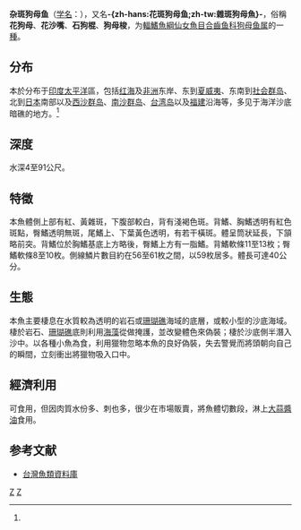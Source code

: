 {{noteTA
|T=zh-hans:杂斑狗母鱼; zh-tw:花斑狗母魚;
|1=zh-hans:杂斑狗母鱼; zh-tw:花斑狗母魚;
}}
{{Speciesbox 
| name = 杂斑狗母鱼
| taxon = Synodus variegatus
| status = NE
| image = HitosujiES.jpg
| authority = ([[貝爾納·熱爾曼·德·拉塞佩德|Lacépède]], 1803)<ref name='id5523'>{{cite web| url =http://www.bioinfo.cn/db05/BjdwSpecies.php?action=view&id=5523| title =花斑狗母鱼| work =中国动物物种编目数据库| publisher =中国科学院微生物研究所| author =中国科学院动物研究所| accessdate =2009-04-11| deadurl =yes| archiveurl =https://web.archive.org/web/20131203122335/http://www.bioinfo.cn/db05/BjdwSpecies.php?action=view| archivedate =2013-12-03}}</ref>
| synonyms = *''Salmo variegatus''<br /><small>Lacepède, 1803</small>
*''Saurus variegatus''<br /><small>Lacepède, 1803</small>
*''Synodus houlti''<br /><small>McCulloch, 1921</small>
*''Saurida rubrotaeniata''<br /><small>Liénard, 1891</small>
*''Synodus varius''<br /><small>Liénard, 1891</small>
*''Salmo varius''<br /><small>Liénard, 1891</small>
}}

'''杂斑狗母鱼'''（[[学名|学名]]：{{lang|la|''Synodus variegatus''}}），又名'''-{zh-hans:花斑狗母鱼;zh-tw:雜斑狗母魚}-'''，俗稱'''花狗母'''、'''花沙嘴'''、'''石狗棍'''、'''狗母梭'''，为[[輻鰭魚綱|輻鰭魚綱]][[仙女魚目|仙女魚目]][[合齒鱼科|合齒鱼科]][[狗母鱼属|狗母鱼属]]的一[[種|種]]。

==分布==
本於分布于[[印度|印度]][[太平洋|太平洋]]區，包括[[红海|红海]]及[[非洲|非洲]]东岸、东到[[夏威夷|夏威夷]]、东南到[[社会群岛|社会群岛]]、北到[[日本|日本]]南部以及[[西沙群岛|西沙群岛]]、[[南沙群岛|南沙群岛]]、[[台湾岛|台湾岛]]以及[[福建|福建]]沿海等，多见于海洋沙底暗礁的地方。<ref name='id5523'/>

==深度==
水深4至91公尺。

==特徵==
本魚體側上部有紅、黃雜斑，下腹部較白，背有淺褐色斑。背鰭、胸鰭透明有紅色斑點，臀鰭透明無斑，尾鰭上、下葉黃色透明，有若干橫斑。體呈筒狀延長，下頷略前突。背鰭位於胸鰭基底上方略後，臀鰭上方有一脂鰭。背鰭軟條11至13枚；臀鰭軟條8至10枚。側線鱗片數目約在56至61枚之間，以59枚居多。體長可達40公分。

==生態==
本魚主要棲息在水質較為透明的岩石或[[珊瑚礁|珊瑚礁]]海域的底層，或較小型的沙底海域。棲於岩石、[[珊瑚礁|珊瑚礁]]底則利用[[海藻|海藻]]從做掩護，並改變體色來偽裝；棲於沙底側半潛入沙中。以各種小魚為食，利用獵物忽略本魚的良好偽裝，失去警覺而將頭朝向自己的瞬間，立刻衝出將獵物吸入口中。

==經濟利用==
可食用，但因肉質水份多、刺也多，很少在市場販賣，將魚體切數段，淋上[[大蒜|大蒜]][[醬油|醬油]]食用。

== 参考文献 ==
{{reflist}}
*[http://fishdb.sinica.edu.tw/ 台灣魚類資料庫]

{{Taxonbar}}

[[Category:食用鱼|Z]]
[[Category:狗母鱼属|Z]]